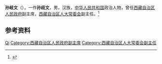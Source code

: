 '''孙岐文'''（{{bd|？|}}），一作'''孙歧文'''，男，汉族，[[中华人民共和国|中华人民共和国]]政治人物，曾任[[西藏自治区人民政府|西藏自治区人民政府]]副主席，[[西藏自治区人大常委会|西藏自治区人大常委会]]副主任。<ref>{{Cite book|title=中华人民共和国职官志|author=何虎生, 李耀东, 向常福主编|publisher=中国社会出版社|year=2003|isbn=9787800883934|location=北京|pages=}}</ref>

== 参考资料 ==
{{reflist}}

{{中国人物小作品}}

{{Authority control}}
{{DEFAULTSORT:Sun孙}}
[[Category:孙姓|Qi]]
[[Category:西藏自治区人民政府副主席|Category:西藏自治区人民政府副主席]]
[[Category:西藏自治区人大常委会副主任|Category:西藏自治区人大常委会副主任]]